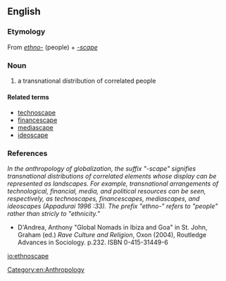 ==English==

===Etymology===
From {{etyl|grc|en}} ''[[ethno-]]'' (people) + ''[[-scape]]''

===Noun===
{{en-noun}}

# a transnational distribution of correlated people

====Related terms====
* [[technoscape]]
* [[financescape]]
* [[mediascape]]
* [[ideoscape]]

===References===
''In the anthropology of globalization, the suffix "-scape" signifies transnational distributions of correlated elements whose display can be represented as landscapes. For example, transnational arrangements of technological, financial, media, and political resources can be seen, respectively, as technoscapes, financescapes, mediascapes, and ideoscapes (Appadurai 1996 :33). The prefix "ethno-" refers to "people" rather than stricly to "ethnicity."''
* D'Andrea, Anthony "Global Nomads in Ibiza and Goa" in St. John, Graham (ed.) ''Rave Culture and Religion'', Oxon (2004), Routledge Advances in Sociology. p.232. ISBN 0-415-31449-6

[[Category:en:Anthropology]]

[[io:ethnoscape]]